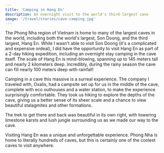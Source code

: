 ```yaml
---
title: 'Camping in Hang En'
description: An overnight visit to the world's third-largest cave
image: '/travel/stories/cave-camping.jpg'
---
```


The Phong Nha region of Vietnam is home to many of the largest caves in the world, including both the world's largest, Son Doong, and the third largest, Hang En. While I wasn't able to visit Son Doong (it's a complicated and expensive ordeal), I did have the opportunity to visit Hang En as part of a 2-day hiking expedition, including an overnight stay camping in the cave itself. The scale of Hang En is mind-blowing, spanning up to 145 meters tall and nearly 2 kilometers deep. Incredibly, during the rainy season the cave can fill nearly 100 meters deep with rainfall!

Camping in a cave this massive is a surreal experience. The company I traveled with, Oxalis, had a campsite set up for us in the middle of the cave, complete with eco outhouses and a water station, to make the experience surprisingly comfortable. They took us hiking to explore the depths of the cave, giving us a better sense of its sheer scale and a chance to view beautiful stalagmites and other formations.

The trek to get there and back was beautiful in its own right, with towering limestone karsts and lush jungle surrounding us as we made our way to the cave.

Visiting Hang En was a unique and unforgettable experience. Phong Nha is home to literally hundreds of caves, but this is certainly one of the coolest caves to visit anywhere.